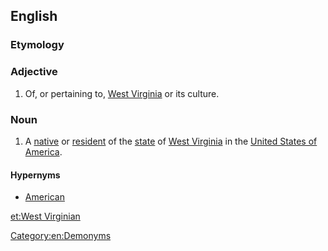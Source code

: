 ==English==

===Etymology===
{{suffix|West Virginia|an|lang=en}}

===Adjective===
{{en-adj|-}}

# Of, or pertaining to, [[West Virginia]] or its culture.

===Noun===
{{en-noun}}

# A [[native]] or [[resident]] of the [[state]] of [[West Virginia]] in the [[United States of America]].

====Hypernyms====
* [[American]]

[[Category:en:Demonyms]]

[[et:West Virginian]]